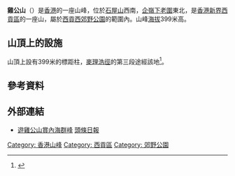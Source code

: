 {{otheruses|雞公山 (消歧義)}}
{{Infobox Mountain
| 名稱 = 雞公山
| 照片 = Kai Kung Shan in distance.jpg
| 照片說明 = 遠眺雞公山
| 海拔 = {{convert|399|m|ft|0}}
| 位置 = [[香港|香港]][[新界|新界]][[西貢區|西貢區]]
| 山脈 =
| 相對高度 =
| 座標 = {{coord|22|25|8.78|N|114|18|3.85|E}}
| 地形圖 = 
| 類別 =
| 年齡 = 
| 最近噴發 =
| 首次登頂 =
| 最容易的攀登路線 =
| pushpin_map = Hong Kong
| pushpin_map_caption = 雞公山的位置
| latd=22 |latm=25 |lats=8.78 |latNS=N
| longd=114 |longm=18 |longs=3.85 |longEW=E
| 
}}
'''雞公山'''（{{lang-en|Kai Kung Shan}}）是[[香港|香港]]的一座山峰，位於[[石屋山|石屋山]]西南，[[企嶺下老圍|企嶺下老圍]]東北，是[[香港|香港]][[新界|新界]][[西貢區|西貢區]]的一座山，屬於[[西貢西郊野公園|西貢西郊野公園]]的範圍內。山峰[[海拔|海拔]]399米高。

==山頂上的設施==
山頂上設有399米的標距柱，[[麥理浩徑|麥理浩徑]]的第三段途經該地<ref>{{Cite web |url=http://www.oasistrek.com/mac_trail_three.php |title=麥理浩徑第三段‧ 綠洲Oasistrek |access-date=2014-01-11 |archive-date=2020-07-05 |archive-url=https://web.archive.org/web/20200705035437/https://www.oasistrek.com/mac_trail_three.php |dead-url=no }}</ref>。
==參考資料==
{{reflist}}
==外部連結==
* [http://hd.stheadline.com/arts/arts_content.asp?contid=17279&srctype=p 遊雞公山賞內海群峰] {{Wayback|url=http://hd.stheadline.com/arts/arts_content.asp?contid=17279&srctype=p |date=20140222213445 }} [[頭條日報|頭條日報]]

{{hk-geo-stub}}{{香港山峰}}

[[Category:_香港山峰|Category: 香港山峰]]
[[Category:_西貢區|Category: 西貢區]]
[[Category:_郊野公園|Category: 郊野公園]]